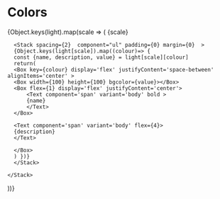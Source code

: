 
<Meta title="Colour System / Colors" />

# Colors

<Stack spacing={4} component="ul" padding={0} margin={0} >
  {Object.keys(light).map(scale => (
    <Stack key={scale} spacing={2} >
      <Box component="h2" textTransform="capitalize">
        {scale}
      </Box>

      <Stack spacing={2}  component="ul" padding={0} margin={0}  >
      {Object.keys(light[scale]).map((colour)=> {
      const {name, description, value} = light[scale][colour]
      return(
      <Box key={colour} display='flex' justifyContent='space-between' alignItems='center' >
      <Box width={100} height={100} bgcolor={value}></Box>
      <Box flex={1} display='flex' justifyContent='center'>
          <Text component='span' variant='body' bold >
          {name}
          </Text>
      </Box>

      <Text component='span' variant='body' flex={4}>
      {description}
      </Text>

      </Box>
      ) })}
      </Stack>

    </Stack>

))}

</Stack>
